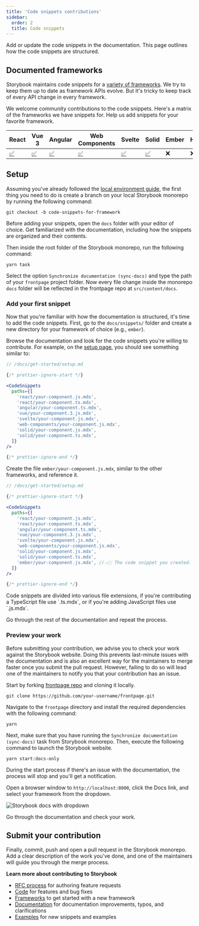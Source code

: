 ```yaml
---
title: 'Code snippets contributions'
sidebar:
  order: 2
  title: Code snippets
---
```


Add or update the code snippets in the documentation. This page outlines how the code snippets are structured.

## Documented frameworks

Storybook maintains code snippets for a [variety of frameworks](../../configure/integration/frameworks-feature-support.mdx). We try to keep them up to date as framework APIs evolve. But it's tricky to keep track of every API change in every framework.

We welcome community contributions to the code snippets. Here's a matrix of the frameworks we have snippets for. Help us add snippets for your favorite framework.

| React                                                                        | Vue 3                                                                      | Angular                                                                        | Web Components                                                                        | Svelte                                                                        | Solid                                                                        | Ember | HTML | Preact |
| ---------------------------------------------------------------------------- | -------------------------------------------------------------------------- | ------------------------------------------------------------------------------ | ------------------------------------------------------------------------------------- | ----------------------------------------------------------------------------- | ---------------------------------------------------------------------------- | ----- | ---- | ------ |
| [✅](https://github.com/storybookjs/storybook/tree/next/docs/snippets/react) | [✅](https://github.com/storybookjs/storybook/tree/next/docs/snippets/vue) | [✅](https://github.com/storybookjs/storybook/tree/next/docs/snippets/angular) | [✅](https://github.com/storybookjs/storybook/tree/next/docs/snippets/web-components) | [✅](https://github.com/storybookjs/storybook/tree/next/docs/snippets/svelte) | [✅](https://github.com/storybookjs/storybook/tree/next/docs/snippets/solid) | ❌    | ❌   | ❌     |

## Setup

Assuming you've already followed the [local environment guide](../code.mdx#initial-setup), the first thing you need to do is create a branch on your local Storybook monorepo by running the following command:

```shell
git checkout -b code-snippets-for-framework
```

Before adding your snippets, open the `docs` folder with your editor of choice. Get familiarized with the documentation, including how the snippets are organized and their contents.

Then inside the root folder of the Storybook monorepo, run the following command:

```shell
yarn task
```

Select the option `Synchronize documentation (sync-docs)` and type the path of your `frontpage` project folder. Now every file change inside the monorepo `docs` folder will be reflected in the frontpage repo at `src/content/docs`.

### Add your first snippet

Now that you're familiar with how the documentation is structured, it's time to add the code snippets. First, go to the `docs/snippets/` folder and create a new directory for your framework of choice (e.g., `ember`).

Browse the documentation and look for the code snippets you're willing to contribute. For example, on the [setup page](https://github.com/storybookjs/storybook/blob/next/docs/get-started/setup.mdx), you should see something similar to:

```jsx
// /docs/get-started/setup.md

{/* prettier-ignore-start */}

<CodeSnippets
  paths={[
    'react/your-component.js.mdx',
    'react/your-component.ts.mdx',
    'angular/your-component.ts.mdx',
    'vue/your-component.3.js.mdx',
    'svelte/your-component.js.mdx',
    'web-components/your-component.js.mdx',
    'solid/your-component.js.mdx',
    'solid/your-component.ts.mdx',
  ]}
/>

{/* prettier-ignore-end */}
```

Create the file `ember/your-component.js.mdx`, similar to the other frameworks, and reference it.

```jsx
// /docs/get-started/setup.md

{/* prettier-ignore-start */}

<CodeSnippets
  paths={[
    'react/your-component.js.mdx',
    'react/your-component.ts.mdx',
    'angular/your-component.ts.mdx',
    'vue/your-component.3.js.mdx',
    'svelte/your-component.js.mdx',
    'web-components/your-component.js.mdx',
    'solid/your-component.js.mdx',
    'solid/your-component.ts.mdx',
    'ember/your-component.js.mdx', //👈🏼 The code snippet you created.
  ]}
/>

{/* prettier-ignore-end */}
```

<Callout variant="info" icon="💡">
  Code snippets are divided into various file extensions, if you're contributing a TypeScript file use `.ts.mdx`, or if you're adding JavaScript files use `.js.mdx`.
</Callout>

Go through the rest of the documentation and repeat the process.

### Preview your work

Before submitting your contribution, we advise you to check your work against the Storybook website. Doing this prevents last-minute issues with the documentation and is also an excellent way for the maintainers to merge faster once you submit the pull request. However, failing to do so will lead one of the maintainers to notify you that your contribution has an issue.

Start by forking [frontpage repo](https://github.com/storybookjs/frontpage) and cloning it locally.

```shell
git clone https://github.com/your-username/frontpage.git
```

Navigate to the `frontpage` directory and install the required dependencies with the following command:

```shell
yarn
```

Next, make sure that you have running the `Synchronize documentation (sync-docs)` task from Storybook monorepo. Then, execute the following command to launch the Storybook website.

```shell
yarn start:docs-only
```

<Callout variant="info" icon="💡">
  During the start process if there's an issue with the documentation, the process will stop and you'll get a notification.
</Callout>

Open a browser window to `http://localhost:8000`, click the Docs link, and select your framework from the dropdown.

![Storybook docs with dropdown](../../_assets/contribute/local-storybook-website-dropdown-optimized.png)

Go through the documentation and check your work.

## Submit your contribution

Finally, commit, push and open a pull request in the Storybook monorepo. Add a clear description of the work you've done, and one of the maintainers will guide you through the merge process.

**Learn more about contributing to Storybook**

* [RFC process](../RFC.mdx) for authoring feature requests
* [Code](../code.mdx) for features and bug fixes
* [Frameworks](../framework.mdx) to get started with a new framework
* [Documentation](./documentation-updates.mdx) for documentation improvements, typos, and clarifications
* [Examples](./new-snippets.mdx) for new snippets and examples
